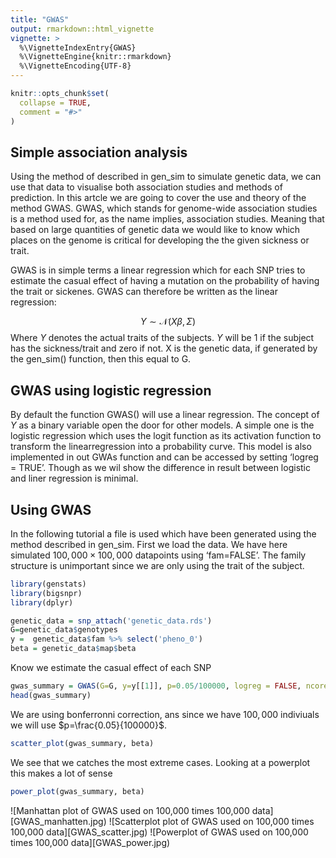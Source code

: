 ```yaml
---
title: "GWAS"
output: rmarkdown::html_vignette
vignette: >
  %\VignetteIndexEntry{GWAS}
  %\VignetteEngine{knitr::rmarkdown}
  %\VignetteEncoding{UTF-8}
---
```



```r
knitr::opts_chunk$set(
  collapse = TRUE,
  comment = "#>"
)
```

## Simple association analysis

Using the method of described in gen_sim to simulate genetic data, we can use that data to visualise both association studies and methods of prediction. In this artcle we are going to cover the use and theory of the method GWAS. GWAS, which stands for genome-wide association studies is a method used for, as the name implies, association studies. Meaning that based on large quantities of genetic data we would like to know which places on the genome is critical for developing the the given sickness or trait.  

GWAS is in simple terms a linear regression which for each SNP tries to estimate the casual effect of having a mutation on the probability of having the trait or sickenes. GWAS can therefore be written as the linear regression:

$$
Y \sim \mathcal{N}(X\beta,\Sigma)
$$
Where $Y$ denotes the actual traits of the subjects. $Y$ will be 1 if the subject has the sickness/trait and zero if not. X is the genetic data, if generated by the gen_sim() function, then this equal to G. 


## GWAS using logistic regression

By default the function GWAS() will use a linear regression. The concept of $Y$ as a binary variable open the door for other models. A simple one is the logistic regression which uses the logit function as its activation function to transform the linearregression into a probability curve. This model is also implemented in out GWAs function and can be accessed by setting 'logreg = TRUE'. Though as we wil show the difference in result between logistic and liner regression is minimal.

## Using GWAS

In the following tutorial a file is used which have been generated using the method described in gen_sim. First we load the data. We have here simulated $100,000\times100,000$ datapoints using 'fam=FALSE'. The family structure is unimportant since we are only using the trait of the subject.
```r
library(genstats)
library(bigsnpr)
library(dplyr)

genetic_data = snp_attach('genetic_data.rds')
G=genetic_data$genotypes
y =  genetic_data$fam %>% select('pheno_0') 
beta = genetic_data$map$beta

```

Know we estimate the casual effect of each SNP

```r
gwas_summary = GWAS(G=G, y=y[[1]], p=0.05/100000, logreg = FALSE, ncores=3)
head(gwas_summary)
```

We are using bonferronni correction, ans since we have $100,000$ indiviuals we will use $p=\frac{0.05}{100000}$.



```r
scatter_plot(gwas_summary, beta)
```

We see that we catches the most extreme cases. Looking at a powerplot this makes a lot of sense



```r
power_plot(gwas_summary, beta)
```

![Manhattan plot of GWAS used on 100,000 times 100,000 data][GWAS_manhatten.jpg)
![Scatterplot plot of GWAS used on 100,000 times 100,000 data][GWAS_scatter.jpg)
![Powerplot of GWAS used on 100,000 times 100,000 data][GWAS_power.jpg)




